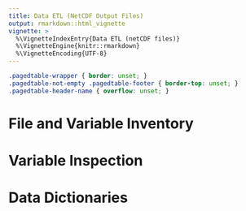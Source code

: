 ```yaml
---
title: Data ETL (NetCDF Output Files)
output: rmarkdown::html_vignette
vignette: >
  %\VignetteIndexEntry{Data ETL (netCDF files)}
  %\VignetteEngine{knitr::rmarkdown}
  %\VignetteEncoding{UTF-8}
---
```


```css
.pagedtable-wrapper { border: unset; }
.pagedtable-not-empty .pagedtable-footer { border-top: unset; }
.pagedtable-header-name { overflow: unset; }
```

# File and Variable Inventory

# Variable Inspection

# Data Dictionaries
